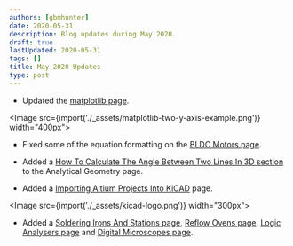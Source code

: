 ```yaml
---
authors: [gbmhunter]
date: 2020-05-31
description: Blog updates during May 2020.
draft: true
lastUpdated: 2020-05-31
tags: []
title: May 2020 Updates
type: post
---
```


* Updated the [matplotlib page](/programming/languages/python/matplotlib).


<Image src={import('./_assets/matplotlib-two-y-axis-example.png')} width="400px"></Image>

* Fixed some of the equation formatting on the [BLDC Motors page](/electronics/circuit-design/bldc-motor-control).

* Added a [How To Calculate The Angle Between Two Lines In 3D section](/mathematics/geometry/analytical-geometry#how-to-calculate-the-angle-between-two-lines-in-3d) to the Analytical Geometry page.

* Added a [Importing Altium Projects Into KiCAD](/electronics/general/kicad/importing-altium-projects-into-kicad) page.


<Image src={import('./_assets/kicad-logo.png')} width="300px"></Image>

* Added a [Soldering Irons And Stations page](/electronics/tools/soldering-irons-and-stations), [Reflow Ovens page](/electronics/tools/reflow-ovens), [Logic Analysers page](/electronics/tools/logic-analyzers) and [Digital Microscopes page](/electronics/tools/digital-microscopes).
